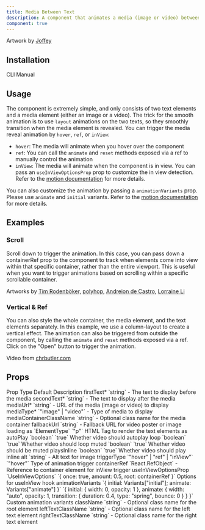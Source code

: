 ```yaml
---
title: Media Between Text
description: A component that animates a media (image or video) between two text elements.
component: true
---
```


<ComponentPreview name="media-between-text-demo" />

Artwork by [Joffey](https://www.instagram.com/designbyjoffey/)

## Installation

<Tabs defaultValue="cli">

<TabsList>
  <TabsTrigger value="cli">CLI</TabsTrigger>
  <TabsTrigger value="manual">Manual</TabsTrigger>
</TabsList>
<TabsContent value="cli">

<InstallTabs command="shadcn@latest add &quot;https://fancycomponents.dev/r/media-between-text.json&quot;" npx />

</TabsContent>
<TabsContent value="manual">

<ComponentSource name="media-between-text" />

</TabsContent>
</Tabs>

## Usage

The component is extremely simple, and only consists of two text elements and a media element (either an image or a video). The trick for the smooth animation is to use `layout` animations on the two texts, so they smoothly transition when the media element is revealed.
You can trigger the media reveal animation by `hover`, `ref`, or `inView`:

- `hover`: The media will animate when you hover over the component
- `ref`: You can call the `animate` and `reset` methods exposed via a ref to manually control the animation
- `inView`: The media will animate when the component is in view. You can pass an `useInViewOptionsProp` prop to customize the in view detection. Refer to the [motion documentation](https://motion.dev/docs/docs/react-use-in-view) for more details.

You can also customize the animation by passing a `animationVariants` prop. Please use `animate` and `initial` variants. Refer to the [motion documentation](https://motion.dev/docs/react-animation#animatable-values) for more details.

## Examples

### Scroll

Scroll down to trigger the animation. In this case, you can pass down a containerRef prop to the component to track when elements come into view within that specific container, rather than the entire viewport. This is useful when you want to trigger animations based on scrolling within a specific scrollable container.

<ComponentPreview name="media-between-text-scroll-demo" />

Artworks by [Tim Rodenböker](https://www.instagram.com/tim_rodenbroeker/), [polyhop](https://www.instagram.com/polyhop/), [Andreion de Castro](https://www.instagram.com/andreiongd/), [Lorraine Li](https://www.instagram.com/lorrr.l/)

### Vertical & Ref

You can also style the whole container, the media element, and the text elements separately. In this example, we use a column-layout to create a vertical effect. The animation can also be triggered from outside the component, by calling the `animate` and `reset` methods exposed via a ref. Click on the "Open" button to trigger the animation.

<ComponentPreview name="media-between-text-vertical-demo" />

Video from [chrbutler.com](https://www.chrbutler.com/what-i-want-from-the-internet)

## Props

<Table>
  <TableHeader>
    <TableRow>
      <TableHead>Prop</TableHead>
      <TableHead>Type</TableHead>
      <TableHead>Default</TableHead>
      <TableHead>Description</TableHead>
    </TableRow>
  </TableHeader>
  <TableBody>
    <TableRow>
      <TableCell>firstText<span className="text-red-500">*</span></TableCell>
      <TableCell>`string`</TableCell>
      <TableCell>-</TableCell>
      <TableCell>The text to display before the media</TableCell>
    </TableRow>
    <TableRow>
      <TableCell>secondText<span className="text-red-500">*</span></TableCell>
      <TableCell>`string`</TableCell>
      <TableCell>-</TableCell>
      <TableCell>The text to display after the media</TableCell>
    </TableRow>
    <TableRow>
      <TableCell>mediaUrl<span className="text-red-500">*</span></TableCell>
      <TableCell>`string`</TableCell>
      <TableCell>-</TableCell>
      <TableCell>URL of the media (image or video) to display</TableCell>
    </TableRow>
    <TableRow>
      <TableCell>mediaType<span className="text-red-500">*</span></TableCell>
      <TableCell>`"image" | "video"`</TableCell>
      <TableCell>-</TableCell>
      <TableCell>Type of media to display</TableCell>
    </TableRow>
    <TableRow>
      <TableCell>mediaContainerClassName</TableCell>
      <TableCell>`string`</TableCell>
      <TableCell>-</TableCell>
      <TableCell>Optional class name for the media container</TableCell>
    </TableRow>
    <TableRow>
      <TableCell>fallbackUrl</TableCell>
      <TableCell>`string`</TableCell>
      <TableCell>-</TableCell>
      <TableCell>Fallback URL for video poster or image loading</TableCell>
    </TableRow>
    <TableRow>
      <TableCell>as</TableCell>
      <TableCell>`ElementType`</TableCell>
      <TableCell>`"p"`</TableCell>
      <TableCell>HTML Tag to render the text elements as</TableCell>
    </TableRow>
    <TableRow>
      <TableCell>autoPlay</TableCell>
      <TableCell>`boolean`</TableCell>
      <TableCell>`true`</TableCell>
      <TableCell>Whether video should autoplay</TableCell>
    </TableRow>
    <TableRow>
      <TableCell>loop</TableCell>
      <TableCell>`boolean`</TableCell>
      <TableCell>`true`</TableCell>
      <TableCell>Whether video should loop</TableCell>
    </TableRow>
    <TableRow>
      <TableCell>muted</TableCell>
      <TableCell>`boolean`</TableCell>
      <TableCell>`true`</TableCell>
      <TableCell>Whether video should be muted</TableCell>
    </TableRow>
    <TableRow>
      <TableCell>playsInline</TableCell>
      <TableCell>`boolean`</TableCell>
      <TableCell>`true`</TableCell>
      <TableCell>Whether video should play inline</TableCell>
    </TableRow>
    <TableRow>
      <TableCell>alt</TableCell>
      <TableCell>`string`</TableCell>
      <TableCell>-</TableCell>
      <TableCell>Alt text for image</TableCell>
    </TableRow>
    <TableRow>
      <TableCell>triggerType</TableCell>
      <TableCell>`"hover" | "ref" | "inView"`</TableCell>
      <TableCell>`"hover"`</TableCell>
      <TableCell>Type of animation trigger</TableCell>
    </TableRow>
    <TableRow>
      <TableCell>containerRef</TableCell>
      <TableCell>`React.RefObject<HTMLDivElement>`</TableCell>
      <TableCell>-</TableCell>
      <TableCell>Reference to container element for inView trigger</TableCell>
    </TableRow>
    <TableRow>
      <TableCell>useInViewOptionsProp</TableCell>
      <TableCell>`UseInViewOptions`</TableCell>
      <TableCell>`{ once: true, amount: 0.5, root: containerRef }`</TableCell>
      <TableCell>Options for useInView hook</TableCell>
    </TableRow>
    <TableRow>
      <TableCell>animationVariants</TableCell>
      <TableCell>`{ initial: Variants["initial"]; animate: Variants["animate"] }`</TableCell>
      <TableCell>`{ initial: { width: 0, opacity: 1 }, animate: { width: "auto", opacity: 1, transition: { duration: 0.4, type: "spring", bounce: 0 } } }`</TableCell>
      <TableCell>Custom animation variants</TableCell>
    </TableRow>
    <TableRow>
      <TableCell>className</TableCell>
      <TableCell>`string`</TableCell>
      <TableCell>-</TableCell>
      <TableCell>Optional class name for the root element</TableCell>
    </TableRow>
    <TableRow>
      <TableCell>leftTextClassName</TableCell>
      <TableCell>`string`</TableCell>
      <TableCell>-</TableCell>
      <TableCell>Optional class name for the left text element</TableCell>
    </TableRow>
    <TableRow>
      <TableCell>rightTextClassName</TableCell>
      <TableCell>`string`</TableCell>
      <TableCell>-</TableCell>
      <TableCell>Optional class name for the right text element</TableCell>
    </TableRow>
  </TableBody>
</Table>